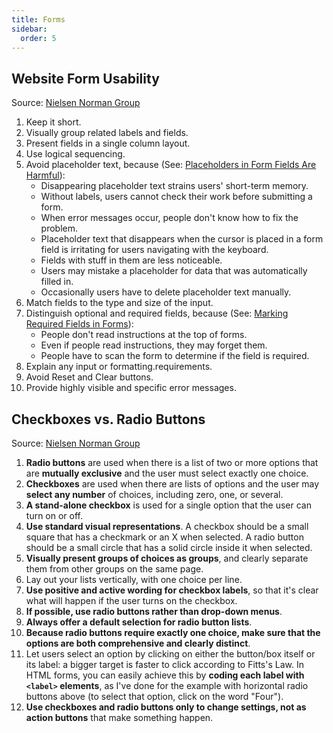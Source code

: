 ```yaml
---
title: Forms
sidebar:
  order: 5
---
```


## Website Form Usability
Source: [Nielsen Norman Group](https://www.nngroup.com/articles/web-form-design/)
1. Keep it short.
2. Visually group related labels and fields.
3. Present fields in a single column layout.
4. Use logical sequencing.
5. Avoid placeholder text, because (See: [Placeholders in Form Fields Are Harmful](https://www.nngroup.com/articles/form-design-placeholders/)):
    - Disappearing placeholder text strains users' short-term memory.
    - Without labels, users cannot check their work before submitting a form.
    - When error messages occur, people don't know how to fix the problem.
    - Placeholder text that disappears when the cursor is placed in a form field is irritating for users navigating with the keyboard.
    - Fields with stuff in them are less noticeable.
    - Users may mistake a placeholder for data that was automatically filled in.
    - Occasionally users have to delete placeholder text manually.
6. Match fields to the type and size of the input.
7. Distinguish optional and required fields, because (See: [Marking Required Fields in Forms](https://www.nngroup.com/articles/required-fields/)):
    - People don't read instructions at the top of forms.
    - Even if people read instructions, they may forget them.
    - People have to scan the form to determine if the field is required.
8. Explain any input or formatting.requirements.
9. Avoid Reset and Clear buttons.
10. Provide highly visible and specific error messages.

## Checkboxes vs. Radio Buttons
Source: [Nielsen Norman Group](https://www.nngroup.com/articles/checkboxes-vs-radio-buttons/)
1. **Radio buttons** are used when there is a list of two or more options that are **mutually exclusive** and the user must select exactly one choice.
2. **Checkboxes** are used when there are lists of options and the user may **select any number** of choices, including zero, one, or several.
3. **A stand-alone checkbox** is used for a single option that the user can turn on or off.
4. **Use standard visual representations**. A checkbox should be a small square that has a checkmark or an X when selected. A radio button should be a small circle that has a solid circle inside it when selected.
5. **Visually present groups of choices as groups**, and clearly separate them from other groups on the same page. 
6. Lay out your lists vertically, with one choice per line. 
7. **Use positive and active wording for checkbox labels**, so that it's clear what will happen if the user turns on the checkbox. 
8. **If possible, use radio buttons rather than drop-down menus**. 
9. **Always offer a default selection for radio button lists**.
10. **Because radio buttons require exactly one choice, make sure that the options are both comprehensive and clearly distinct**. 
11. Let users select an option by clicking on either the button/box itself or its label: a bigger target is faster to click according to Fitts's Law. In HTML forms, you can easily achieve this by **coding each label with `<label>` elements**, as I've done for the example with horizontal radio buttons above (to select that option, click on the word "Four").
12. **Use checkboxes and radio buttons only to change settings, not as action buttons** that make something happen.
